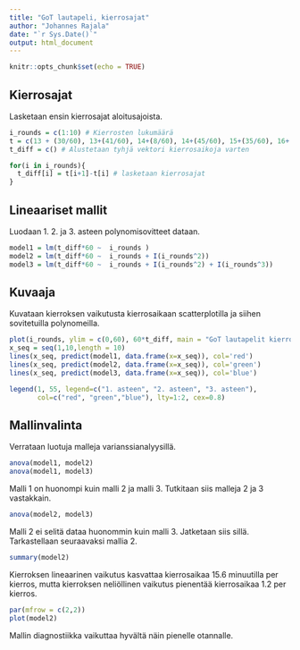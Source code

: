 ---
title: "GoT lautapeli, kierrosajat"
author: "Johannes Rajala"
date: "`r Sys.Date()`"
output: html_document
---

```{r setup, include=FALSE}
knitr::opts_chunk$set(echo = TRUE)
```

## Kierrosajat

Lasketaan ensin kierrosajat aloitusajoista.

```{r}
i_rounds = c(1:10) # Kierrosten lukumäärä
t = c(13 + (30/60), 13+(41/60), 14+(8/60), 14+(45/60), 15+(35/60), 16+(14/60), 17+(10/60), 17+(58/60), 18+(43/60), 19+(23/60), 20+(3/60)) # Kierrosten alkuajat
t_diff = c() # Alustetaan tyhjä vektori kierrosaikoja varten

for(i in i_rounds){
  t_diff[i] = t[i+1]-t[i] # lasketaan kierrosajat
}

```

## Lineaariset mallit

Luodaan 1. 2. ja 3. asteen polynomisovitteet dataan.

```{r}
model1 = lm(t_diff*60 ~  i_rounds )
model2 = lm(t_diff*60 ~  i_rounds + I(i_rounds^2))
model3 = lm(t_diff*60 ~  i_rounds + I(i_rounds^2) + I(i_rounds^3))
```

## Kuvaaja

Kuvataan kierroksen vaikutusta kierrosaikaan scatterplotilla ja siihen sovitetuilla polynomeilla.

```{r}
plot(i_rounds, ylim = c(0,60), 60*t_diff, main = "GoT lautapelit kierrosajat", ylab= "Kierrosaika minuuteissa", xlab = "Kierrosten lukumäärä")
x_seq = seq(1,10,length = 10)
lines(x_seq, predict(model1, data.frame(x=x_seq)), col='red')
lines(x_seq, predict(model2, data.frame(x=x_seq)), col='green')
lines(x_seq, predict(model3, data.frame(x=x_seq)), col='blue')

legend(1, 55, legend=c("1. asteen", "2. asteen", "3. asteen"),
       col=c("red", "green","blue"), lty=1:2, cex=0.8)
```

## Mallinvalinta

Verrataan luotuja malleja varianssianalyysillä.

```{r}
anova(model1, model2)
anova(model1, model3)
```

Malli 1 on huonompi kuin malli 2 ja malli 3. Tutkitaan siis malleja 2 ja 3 vastakkain.

```{r}
anova(model2, model3)
```

Malli 2 ei selitä dataa huonommin kuin malli 3. Jatketaan siis sillä. Tarkastellaan seuraavaksi mallia 2.

```{r}
summary(model2)
```

Kierroksen lineaarinen vaikutus kasvattaa kierrosaikaa 15.6 minuutilla per kierros, mutta kierroksen neliöllinen vaikutus pienentää kierrosaikaa 1.2 per kierros. 

```{r}
par(mfrow = c(2,2))
plot(model2)
```

Mallin diagnostiikka vaikuttaa hyvältä näin pienelle otannalle. 

